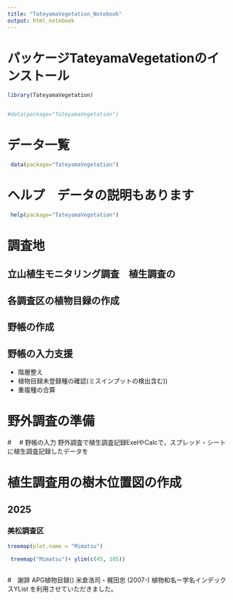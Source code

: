 ```yaml
---
title: "TateyamaVegetation_Notebook"
output: html_notebook
---
```



# パッケージTateyamaVegetationのインストール


```r
library(TateyamaVegetation)


#data(package="TateyamaVegetation")
```



# データ一覧
```r
 data(package="TateyamaVegetation")
```



# ヘルプ　データの説明もあります
```r
 help(package="TateyamaVegetation")
```

# 調査地


## 立山植生モニタリング調査　植生調査の

## 各調査区の植物目録の作成

## 野帳の作成

## 野帳の入力支援

* 階層整え
* 植物目録未登録種の確認(ミスインプットの検出含む))
* 重複種の合算

# 野外調査の準備



#　
# 野帳の入力
野外調査で植生調査記録ExelやCalcで，スプレッド・シートに植生調査記録したデータを

# 植生調査用の樹木位置図の作成








## 2025
### 美松調査区

```r
treemap(plot.name = "Mimatsu")

 treemap("Mimatsu")+ ylim(c(45, 105))
 
```
 
#　謝辞
APG植物目録() 米倉浩司・梶田忠 (2007-) 植物和名ー学名インデックスYList を利用させていただきました。
